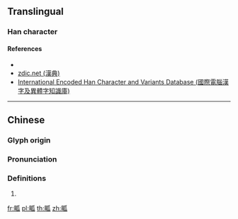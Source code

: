 {{character info/new}}
==Translingual==

===Han character===
{{Han char|rn=102|rad=田|as=5|sn=10|canj=WHVO|four=62030|ids=⿰田瓜}}

====References====
* {{Han ref|kx=761.02|dkj=21805|hdz=42536.09|uh=7556}}
* [http://www.zdic.net/z/1f/js/7556.htm zdic.net (漢典)]
* [http://chardb.iis.sinica.edu.tw/char/16793 International Encoded Han Character and Variants Database (國際電腦漢字及異體字知識庫)]

----

==Chinese==
{{zh-forms}}

===Glyph origin===
{{Han etym}}

===Pronunciation===
{{zh-pron
|m=wā
|c=waa1
|cat=
}}

===Definitions===
{{zh-hanzi}}

# {{zh-only used in|畖留}}

[[fr:畖]]
[[pl:畖]]
[[th:畖]]
[[zh:畖]]